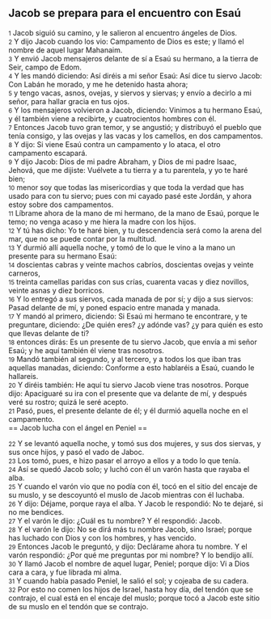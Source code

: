 == Jacob se prepara para el encuentro con Esaú ==

{{anchor|1}} <small>1</small> Jacob siguió su camino, y le salieron al encuentro ángeles de Dios.<br>
{{anchor|2}} <small>2</small> Y dijo Jacob cuando los vio: Campamento de Dios es este; y llamó el nombre de aquel lugar Mahanaim.<br>
{{anchor|3}} <small>3</small> Y envió Jacob mensajeros delante de sí a Esaú su hermano, a la tierra de Seir, campo de Edom.<br>
{{anchor|4}} <small>4</small> Y les mandó diciendo: Así diréis a mi señor Esaú: Así dice tu siervo Jacob: Con Labán he morado, y me he detenido hasta ahora;<br>
{{anchor|5}} <small>5</small> y tengo vacas, asnos, ovejas, y siervos y siervas; y envío a decirlo a mi señor, para hallar gracia en tus ojos.<br>
{{anchor|6}} <small>6</small> Y los mensajeros volvieron a Jacob, diciendo: Vinimos a tu hermano Esaú, y él también viene a recibirte, y cuatrocientos hombres con él.<br>
{{anchor|7}} <small>7</small> Entonces Jacob tuvo gran temor, y se angustió; y distribuyó el pueblo que tenía consigo, y las ovejas y las vacas y los camellos, en dos campamentos.<br>
{{anchor|8}} <small>8</small> Y dijo: Si viene Esaú contra un campamento y lo ataca, el otro campamento escapará.<br>
{{anchor|9}} <small>9</small> Y dijo Jacob: Dios de mi padre Abraham, y Dios de mi padre Isaac, Jehová, que me dijiste: Vuélvete a tu tierra y a tu parentela, y yo te haré bien;<br>
{{anchor|10}} <small>10</small> menor soy que todas las misericordias y que toda la verdad que has usado para con tu siervo; pues con mi cayado pasé este Jordán, y ahora estoy sobre dos campamentos.<br>
{{anchor|11}} <small>11</small> Líbrame ahora de la mano de mi hermano, de la mano de Esaú, porque le temo; no venga acaso y me hiera la madre con los hijos.<br>
{{anchor|12}} <small>12</small> Y tú has dicho: Yo te haré bien, y tu descendencia será como la arena del mar, que no se puede contar por la multitud.<br>
{{anchor|13}} <small>13</small> Y durmió allí aquella noche, y tomó de lo que le vino a la mano un presente para su hermano Esaú:<br>
{{anchor|14}} <small>14</small> doscientas cabras y veinte machos cabríos, doscientas ovejas y veinte carneros,<br>
{{anchor|15}} <small>15</small> treinta camellas paridas con sus crías, cuarenta vacas y diez novillos, veinte asnas y diez borricos.<br>
{{anchor|16}} <small>16</small> Y lo entregó a sus siervos, cada manada de por sí; y dijo a sus siervos: Pasad delante de mí, y poned espacio entre manada y manada.<br>
{{anchor|17}} <small>17</small> Y mandó al primero, diciendo: Si Esaú mi hermano te encontrare, y te preguntare, diciendo: ¿De quién eres? ¿y adónde vas? ¿y para quién es esto que llevas delante de ti?<br>
{{anchor|18}} <small>18</small> entonces dirás: Es un presente de tu siervo Jacob, que envía a mi señor Esaú; y he aquí también él viene tras nosotros.<br>
{{anchor|19}} <small>19</small> Mandó también al segundo, y al tercero, y a todos los que iban tras aquellas manadas, diciendo: Conforme a esto hablaréis a Esaú, cuando le hallareis.<br>
{{anchor|20}} <small>20</small> Y diréis también: He aquí tu siervo Jacob viene tras nosotros. Porque dijo: Apaciguaré su ira con el presente que va delante de mí, y después veré su rostro; quizá le seré acepto.<br>
{{anchor|21}} <small>21</small> Pasó, pues, el presente delante de él; y él durmió aquella noche en el campamento.<br>
== Jacob lucha con el ángel en Peniel ==

{{anchor|22}} <small>22</small> Y se levantó aquella noche, y tomó sus dos mujeres, y sus dos siervas, y sus once hijos, y pasó el vado de Jaboc.<br>
{{anchor|23}} <small>23</small> Los tomó, pues, e hizo pasar el arroyo a ellos y a todo lo que tenía.<br>
{{anchor|24}} <small>24</small> Así se quedó Jacob solo; y luchó con él un varón hasta que rayaba el alba.<br>
{{anchor|25}} <small>25</small> Y cuando el varón vio que no podía con él, tocó en el sitio del encaje de su muslo, y se descoyuntó el muslo de Jacob mientras con él luchaba.<br>
{{anchor|26}} <small>26</small> Y dijo: Déjame, porque raya el alba. Y Jacob le respondió: No te dejaré, si no me bendices.<br>
{{anchor|27}} <small>27</small> Y el varón le dijo: ¿Cuál es tu nombre? Y él respondió: Jacob.<br>
{{anchor|28}} <small>28</small> Y el varón le dijo: No se dirá más tu nombre Jacob, sino Israel; porque has luchado con Dios y con los hombres, y has vencido.<br>
{{anchor|29}} <small>29</small> Entonces Jacob le preguntó, y dijo: Declárame ahora tu nombre. Y el varón respondió: ¿Por qué me preguntas por mi nombre? Y lo bendijo allí.<br>
{{anchor|30}} <small>30</small> Y llamó Jacob el nombre de aquel lugar, Peniel; porque dijo: Vi a Dios cara a cara, y fue librada mi alma.<br>
{{anchor|31}} <small>31</small> Y cuando había pasado Peniel, le salió el sol; y cojeaba de su cadera.<br>
{{anchor|32}} <small>32</small> Por esto no comen los hijos de Israel, hasta hoy día, del tendón que se contrajo, el cual está en el encaje del muslo; porque tocó a Jacob este sitio de su muslo en el tendón que se contrajo.<br>
